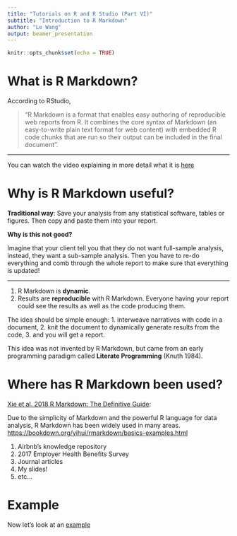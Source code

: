 ---
title: "Tutorials on R and R Studio (Part VI)"
subtitle: "Introduction to R Markdown"
author: "Le Wang"
output: beamer_presentation
---

```{r setup, include=FALSE}
knitr::opts_chunk$set(echo = TRUE)
```

# What is R Markdown?

According to RStudio,

> "R Markdown is a format that enables easy authoring of reproducible web reports from R. It combines the core syntax of Markdown (an easy-to-write plain text format for web content) with embedded R code chunks that are run so their output can be included in the final document".

---

You can watch the video explaining in more detail what it is [here](https://rmarkdown.rstudio.com/lesson-1.html)


# Why is R Markdown useful?

**Traditional way**: Save your analysis from any statistical software, tables or figures. Then copy and paste them into your report.

\bigskip

**Why is this not good?**

Imagine that your client tell you that they do not want full-sample analysis, instead, they want a sub-sample analysis. Then you have to re-do everything and comb through the whole report to make sure that everything is updated!

----

1. R Markdown is **dynamic**.
2. Results are **reproducible** with R Markdown. Everyone having your report could see the results as well as the code producing them. 

\bigskip

The idea should be simple enough: 
1. interweave narratives with code in a document, 
2. knit the document to dynamically generate results from the code, 
3. and you will get a report. 

This idea was not invented by R Markdown, but came from an early programming paradigm called **Literate Programming** (Knuth 1984).

# Where has R Markdown been used?

[Xie et al. 2018 R Markdown: The Definitive Guide](https://bookdown.org/yihui/rmarkdown/):

Due to the simplicity of Markdown and the powerful R language for data analysis, R Markdown has been widely used in many areas. <https://bookdown.org/yihui/rmarkdown/basics-examples.html>

1. Airbnb's knowledge repository
2. 2017 Employer Health Benefits Survey
3. Journal articles
4. My slides!
5. etc...


# Example

Now let's look at an [example](examples/intro-to-R-markdown-example.Rmd)

